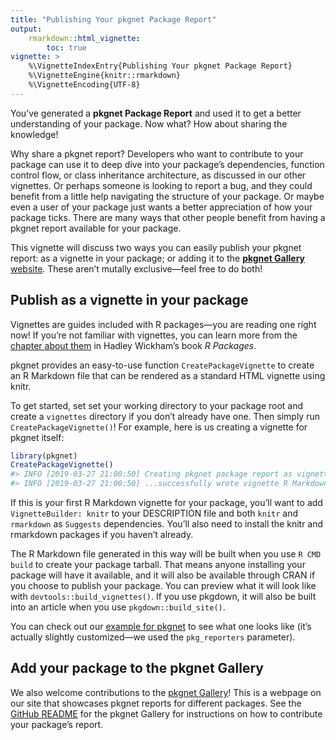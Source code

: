 ```yaml
---
title: "Publishing Your pkgnet Package Report"
output: 
    rmarkdown::html_vignette:
        toc: true
vignette: >
    %\VignetteIndexEntry{Publishing Your pkgnet Package Report}
    %\VignetteEngine{knitr::rmarkdown}
    %\VignetteEncoding{UTF-8}
---
```


You've generated a **pkgnet Package Report** and used it to get a better understanding of your package. Now what? How about sharing the knowledge!

Why share a pkgnet report? Developers who want to contribute to your package can use it to deep dive into your package's dependencies, function control flow, or class inheritance architecture, as discussed in our other vignettes. Or perhaps someone is looking to report a bug, and they could benefit from a little help navigating the structure of your package. Or maybe even a user of your package just wants a better appreciation of how your package ticks. There are many ways that other people benefit from having a pkgnet report available for your package. 

This vignette will discuss two ways you can easily publish your pkgnet report: as a vignette in your package; or adding it to the [**pkgnet Gallery** website](https://uptake.github.io/pkgnet-gallery/docs/articles/pkgnet-gallery.html). These aren't mutally exclusive---feel free to do both!

## Publish as a vignette in your package

Vignettes are guides included with R packages---you are reading one right now! If you're not familiar with vignettes, you can learn more from the [chapter about them](https://r-pkgs.org/vignettes.html) in Hadley Wickham's book _R Packages_. 

pkgnet provides an easy-to-use function `CreatePackageVignette` to create an R Markdown file that can be rendered as a standard HTML vignette using knitr. 

To get started, set set your working directory to your package root and create a `vignettes` directory if you don't already have one. Then simply run `CreatePackageVignette()`! For example, here is us creating a vignette for pkgnet itself:

```r
library(pkgnet)
CreatePackageVignette()
#> INFO [2019-03-27 21:00:50] Creating pkgnet package report as vignette for pkgnet...
#> INFO [2019-03-27 21:00:50] ...successfully wrote vignette R Markdown file to /Users/jqi/repos/pkgnet/vignettes/pkgnet-report.Rmd
```

If this is your first R Markdown vignette for your package, you'll want to add `VignetteBuilder: knitr` to your DESCRIPTION file and both `knitr` and `rmarkdown` as `Suggests` dependencies. You'll also need to install the knitr and rmarkdown packages if you haven't already. 

The R Markdown file generated in this way will be built when you use `R CMD build` to create your package tarball. That means anyone installing your package will have it available, and it will also be available through CRAN if you choose to publish your package. You can preview what it will look like with `devtools::build_vignettes()`. If you use pkgdown, it will also be built into an article when you use `pkgdown::build_site()`. 

You can check out our [example for pkgnet](https://uptake.github.io/pkgnet-gallery/exhibits/pkgnet-vignette/pkgnet-vignette.html) to see what one looks like (it's actually slightly customized---we used the `pkg_reporters` parameter). 

## Add your package to the pkgnet Gallery

We also welcome contributions to the [pkgnet Gallery](https://uptake.github.io/pkgnet-gallery/docs/articles/pkgnet-gallery.html)! This is a webpage on our site that showcases pkgnet reports for different packages. See the [GitHub README](https://github.com/uptake/pkgnet-gallery) for the pkgnet Gallery for instructions on how to contribute your package's report. 
